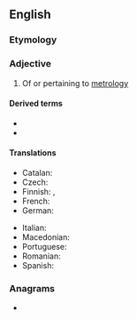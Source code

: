 ==English==

===Etymology===
{{suffix|en|metrology|ical}}

===Adjective===
{{en-adj}}

# Of or pertaining to [[metrology]]

====Derived terms====
* {{l|en|metrologically}}
* {{l|en|nanometrological}}

====Translations====
{{trans-top|of or pertaining to metrology}}
* Catalan: {{t|ca|metrològic}}
* Czech: {{t+|cs|metrologický}}
* Finnish: {{t|fi|metrologinen}}, {{t|fi|mittaustieteellinen}}
* French: {{t+|fr|métrologique}}
* German: {{t+|de|metrologisch}}
{{trans-mid}}
* Italian: {{t+|it|metrologico}}
* Macedonian: {{t|mk|метроло́шки}}
* Portuguese: {{t|pt|metrológico}}
* Romanian: {{t+|ro|metrologic}}
* Spanish: {{t|es|metrológico}}
{{trans-bottom}}

===Anagrams===
* {{anagrams|en|a=acegillmoort|logometrical}}